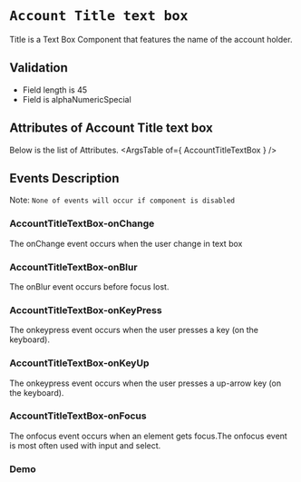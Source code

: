 <!-- Custom-MDX-Documentation.mdx -->

# `Account Title text box`

Title is a Text Box Component that features the name of the account holder.

## Validation 
- Field length is 45
- Field is alphaNumericSpecial

## Attributes of Account Title text box
Below is the list of Attributes.
<ArgsTable of={ AccountTitleTextBox } /> 

## Events Description
Note:  `None of events will occur if component is disabled`
### AccountTitleTextBox-onChange

The onChange event occurs when the user change in text box

### AccountTitleTextBox-onBlur

The onBlur event occurs before focus lost.

### AccountTitleTextBox-onKeyPress

The onkeypress event occurs when the user presses a key (on the keyboard).

### AccountTitleTextBox-onKeyUp

The onkeypress event occurs when the user presses a up-arrow key (on the keyboard).

### AccountTitleTextBox-onFocus

The onfocus event occurs when an element gets focus.The onfocus event is most often used with input and select.
### Demo

<Canvas>
<Story id="accounttitletextbox--primary" />
</Canvas>

 